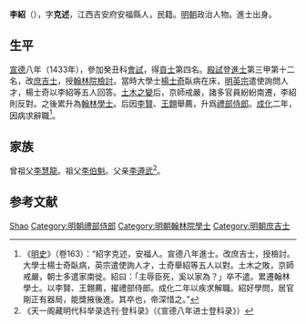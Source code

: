 {{Otheruses|other=名为李绍的其他人物|李绍}}

'''李紹'''（{{bd|1407年||？}}），字'''克述'''，江西吉安府安福縣人，民籍。[[明朝|明朝]]政治人物。進士出身。

== 生平 ==
[[宣德|宣德]]八年（1433年），參加癸丑科[[會試|會試]]，得[[貢士|貢士]]第四名。[[殿試|殿試]]登[[進士|進士]]第三甲第十二名，改[[庶吉士|庶吉士]]，授[[翰林院|翰林院]][[檢討|檢討]]。當時大學士[[楊士奇|楊士奇]]臥病在床，[[明英宗|明英宗]]遣使詢問人才，楊士奇以李紹等五人回答。[[土木之變|土木之變]]后，京師戒嚴，諸多官員紛紛南遷，李紹則反對。之後累升為[[翰林|翰林]][[學士|學士]]。后因[[李贤_(大学士)|李賢]]、[[王翺|王翺]]舉薦，升爲[[禮部侍郎|禮部侍郎]]。[[成化|成化]]二年，因病求辭職<ref>《[[明史|明史]]》（卷163）：“紹字克述，安福人。宣德八年進士。改庶吉士，授檢討。大學士楊士奇臥病，英宗遣使詢人才，士奇舉紹等五人以對。土木之敗，京師戒嚴，朝士多遣家南徙。紹曰：「主辱臣死，奚以家為？」卒不遣。累遷翰林學士。以李賢、王翺薦，擢禮部侍郎。成化二年以疾求解職。紹好學問，居官剛正有器局，能獎掖後進。其卒也，帝深惜之。”</ref>。

== 家族 ==
曾祖父[[李慧龍|李慧龍]]。祖父[[李伯魁|李伯魁]]。父亲[[李遵武|李遵武]]<ref>《天一阁藏明代科举录选刊·登科录》（《宣德八年进士登科录》）</ref>。

== 参考文献 ==
{{wikisource|明史/卷163}}
{{Reflist}}

{{宣德八年癸丑科殿試金榜}}

{{Authority control}}
{{DEFAULTSORT:Li李}}
[[Category:李姓|Shao]]
[[Category:明朝禮部侍郎|Category:明朝禮部侍郎]]
[[Category:明朝翰林院學士|Category:明朝翰林院學士]]
[[Category:明朝庶吉士|Category:明朝庶吉士]]

{{明朝人物小作品}}